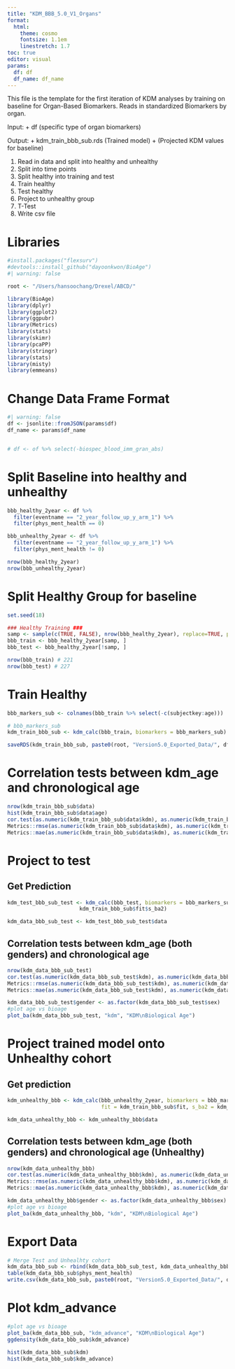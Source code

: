 ```yaml
---
title: "KDM_BBB_5.0_V1_Organs"
format:
  html: 
    theme: cosmo
    fontsize: 1.1em
    linestretch: 1.7
toc: true
editor: visual
params:
  df: df
  df_name: df_name
---
```


This file is the template for the first iteration of KDM analyses by training on baseline for Organ-Based Biomarkers. Reads in standardized Biomarkers by organ.

Input: + df (specific type of organ biomarkers)

Output: + kdm_train_bbb_sub.rds (Trained model) + (Projected KDM values for baseline)

1.  Read in data and split into healthy and unhealthy
2.  Split into time points
3.  Split healthy into training and test
4.  Train healthy
5.  Test healthy
6.  Project to unhealthy group
7.  T-Test
8.  Write csv file

# Libraries

```r
#install.packages("flexsurv")
#devtools::install_github("dayoonkwon/BioAge")
#| warning: false

root <- "/Users/hansoochang/Drexel/ABCD/"

library(BioAge)
library(dplyr)
library(ggplot2)
library(ggpubr)
library(Metrics)
library(stats)
library(skimr)
library(pcaPP)
library(stringr)
library(stats)
library(misty)
library(emmeans)

```

# Change Data Frame Format
```r
#| warning: false
df <- jsonlite::fromJSON(params$df)
df_name <- params$df_name


# df <- of %>% select(-biospec_blood_imm_gran_abs)
```

# Split Baseline into healthy and unhealthy

```r

bbb_healthy_2year <- df %>% 
  filter(eventname == "2_year_follow_up_y_arm_1") %>% 
  filter(phys_ment_health == 0)

bbb_unhealthy_2year <- df %>% 
  filter(eventname == "2_year_follow_up_y_arm_1") %>% 
  filter(phys_ment_health != 0)

nrow(bbb_healthy_2year) 
nrow(bbb_unhealthy_2year) 
```

# Split Healthy Group for baseline

```r
set.seed(18)

### Healthy Training ###
samp <- sample(c(TRUE, FALSE), nrow(bbb_healthy_2year), replace=TRUE, prob=c(0.6,0.4))
bbb_train <- bbb_healthy_2year[samp, ]
bbb_test <- bbb_healthy_2year[!samp, ]

nrow(bbb_train) # 221
nrow(bbb_test) # 227
```

# Train Healthy
```r
bbb_markers_sub <- colnames(bbb_train %>% select(-c(subjectkey:age)))

# bbb_markers_sub
kdm_train_bbb_sub <- kdm_calc(bbb_train, biomarkers = bbb_markers_sub)

saveRDS(kdm_train_bbb_sub, paste0(root, "Version5.0_Exported_Data/", df_name, ".rds"))

```

# Correlation tests between kdm_age and chronological age
```r
nrow(kdm_train_bbb_sub$data)
hist(kdm_train_bbb_sub$data$age)
cor.test(as.numeric(kdm_train_bbb_sub$data$kdm), as.numeric(kdm_train_bbb_sub$data$age))
Metrics::rmse(as.numeric(kdm_train_bbb_sub$data$kdm), as.numeric(kdm_train_bbb_sub$data$age))
Metrics::mae(as.numeric(kdm_train_bbb_sub$data$kdm), as.numeric(kdm_train_bbb_sub$data$age))

```


# Project to test
## Get Prediction
```r
kdm_test_bbb_sub_test <- kdm_calc(bbb_test, biomarkers = bbb_markers_sub, fit = kdm_train_bbb_sub$fit, s_ba2 = 
                       kdm_train_bbb_sub$fit$s_ba2)

kdm_data_bbb_sub_test <- kdm_test_bbb_sub_test$data

```


## Correlation tests between kdm_age (both genders) and chronological age
```r
nrow(kdm_data_bbb_sub_test)
cor.test(as.numeric(kdm_data_bbb_sub_test$kdm), as.numeric(kdm_data_bbb_sub_test$age))
Metrics::rmse(as.numeric(kdm_data_bbb_sub_test$kdm), as.numeric(kdm_data_bbb_sub_test$age))
Metrics::mae(as.numeric(kdm_data_bbb_sub_test$kdm), as.numeric(kdm_data_bbb_sub_test$age))

kdm_data_bbb_sub_test$gender <- as.factor(kdm_data_bbb_sub_test$sex)
#plot age vs bioage
plot_ba(kdm_data_bbb_sub_test, "kdm", "KDM\nBiological Age")

```

# Project trained model onto Unhealthy cohort
## Get prediction
```r
kdm_unhealthy_bbb <- kdm_calc(bbb_unhealthy_2year, biomarkers = bbb_markers_sub, 
                              fit = kdm_train_bbb_sub$fit, s_ba2 = kdm_train_bbb_sub$fit$s_ba2)

kdm_data_unhealthy_bbb <- kdm_unhealthy_bbb$data


```

## Correlation tests between kdm_age (both genders) and chronological age (Unhealthy)
```r
nrow(kdm_data_unhealthy_bbb)
cor.test(as.numeric(kdm_data_unhealthy_bbb$kdm), as.numeric(kdm_data_unhealthy_bbb$age))
Metrics::rmse(as.numeric(kdm_data_unhealthy_bbb$kdm), as.numeric(kdm_data_unhealthy_bbb$age))
Metrics::mae(as.numeric(kdm_data_unhealthy_bbb$kdm), as.numeric(kdm_data_unhealthy_bbb$age))

kdm_data_unhealthy_bbb$gender <- as.factor(kdm_data_unhealthy_bbb$sex)
#plot age vs bioage
plot_ba(kdm_data_unhealthy_bbb, "kdm", "KDM\nBiological Age")

```

# Export Data
```r
# Merge Test and Unhealhty cohort
kdm_data_bbb_sub <- rbind(kdm_data_bbb_sub_test, kdm_data_unhealthy_bbb)
table(kdm_data_bbb_sub$phys_ment_health)
write.csv(kdm_data_bbb_sub, paste0(root, "Version5.0_Exported_Data/", df_name, "_kdm",".csv"))

```

# Plot kdm_advance
```r
#plot age vs bioage
plot_ba(kdm_data_bbb_sub, "kdm_advance", "KDM\nBiological Age")
ggdensity(kdm_data_bbb_sub$kdm_advance)

hist(kdm_data_bbb_sub$kdm)
hist(kdm_data_bbb_sub$kdm_advance)

```

